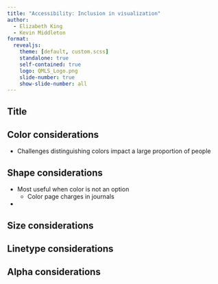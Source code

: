 ```yaml
---
title: "Accessibility: Inclusion in visualization"
author:
  - Elizabeth King
  - Kevin Middleton
format:
  revealjs:
    theme: [default, custom.scss]
    standalone: true
    self-contained: true
    logo: QMLS_Logo.png
    slide-number: true
    show-slide-number: all
---
```


## Title

## Color considerations

- Challenges distinguishing colors impact a large proportion of people

## Shape considerations

- Most useful when color is not an option
  - Color page charges in journals
- 

## Size considerations

## Linetype considerations

## Alpha considerations


